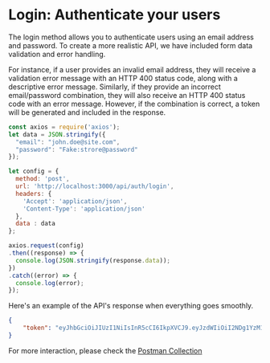 # Login: Authenticate your users


The login method allows you to authenticate users using an email address and password.
To create a more realistic API, we have included form data validation and error handling.


For instance, if a user provides an invalid email address, they will receive a validation error message with an HTTP 400 status code,
along with a descriptive error message. Similarly, if they provide an incorrect email/password combination, they will also receive an HTTP 400 status code with an error message. However, if the combination is correct, a token will be generated and included in the response.

```js copy showLineNumbers filename="auth/login.js"
const axios = require('axios');
let data = JSON.stringify({
  "email": "john.doe@site.com",
  "password": "Fake:strore@password"
});

let config = {
  method: 'post',
  url: 'http://localhost:3000/api/auth/login',
  headers: {
    'Accept': 'application/json',
    'Content-Type': 'application/json'
  },
  data : data
};

axios.request(config)
.then((response) => {
  console.log(JSON.stringify(response.data));
})
.catch((error) => {
  console.log(error);
});

```

Here's an example of the API's response when everything goes smoothly.
``` json copy filename="response body"
{
    "token": "eyJhbGciOiJIUzI1NiIsInR5cCI6IkpXVCJ9.eyJzdWIiOiI2NDg1YzM1ODE0YzQwMmVlMDhlYzYyOTQiLCJuYW1lIjoiSm9obiBEb2UiLCJpYXQiOjE2ODcxODI0OTEsImV4cCI6MTY4NzIyNTY5MSwiaXNzIjoiRkFLRSBTVE9SRSBBUEkifQ.h0vxrTRQUwjNS65TDGVqDxZYiNTMi65azAPDy9YrU-E"
}
```

For more interaction, please check the [Postman Collection](https://postman.com)
